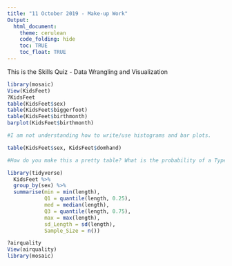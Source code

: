 ```yaml
---
title: "11 October 2019 - Make-up Work"
Output: 
  html_document:
    theme: cerulean
    code_folding: hide
    toc: TRUE
    toc_float: TRUE
---
```


This is the Skills Quiz - Data Wrangling and Visualization



```r
  

library(mosaic)
View(KidsFeet)  
?KidsFeet
table(KidsFeet$sex)
table(KidsFeet$biggerfoot)
table(KidsFeet$birthmonth)
barplot(KidsFeet$birthmonth)

#I am not understanding how to write/use histograms and bar plots. 

table(KidsFeet$sex, KidsFeet$domhand)

#How do you make this a pretty table? What is the probability of a Type I and Type II error? Cause I have no idea. Never show a graph without having a p-value.
```



```r
library(tidyverse)
  KidsFeet %>%
  group_by(sex) %>%
  summarise(min = min(length), 
            Q1 = quantile(length, 0.25),
            med = median(length), 
            Q3 = quantile(length, 0.75), 
            max = max(length),
            sd_Length = sd(length),
            Sample_Size = n())
```



```r
?airquality
View(airquality) 
library(mosaic)
```

